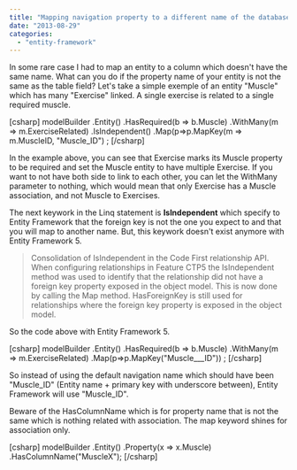 ```yaml
---
title: "Mapping navigation property to a different name of the database's foreign key (Entity Framework 5)"
date: "2013-08-29"
categories: 
  - "entity-framework"
---
```


In some rare case I had to map an entity to a column which doesn't have the same name. What can you do if the property name of your entity is not the same as the table field? Let's take a simple exemple of an entity "Muscle" which has many "Exercise" linked. A single exercise is related to a single required muscle.

\[csharp\] modelBuilder .Entity<Exercise>() .HasRequired(b => b.Muscle) .WithMany(m => m.ExerciseRelated) .IsIndependent() .Map(p=>p.MapKey(m => m.MuscleID, "Muscle\_ID") ; \[/csharp\]

In the example above, you can see that Exercise marks its Muscle property to be required and set the Muscle entity to have multiple Exercise. If you want to not have both side to link to each other, you can let the WithMany parameter to nothing, which would mean that only Exercise has a Muscle association, and not Muscle to Exercises.

The next keywork in the Linq statement is **IsIndependent** which specify to Entity Framework that the foreign key is not the one you expect to and that you will map to another name. But, this keywork doesn't exist anymore with Entity Framework 5.

> Consolidation of IsIndependent in the Code First relationship API. When configuring relationships in Feature CTP5 the IsIndependent method was used to identify that the relationship did not have a foreign key property exposed in the object model. This is now done by calling the Map method. HasForeignKey is still used for relationships where the foreign key property is exposed in the object model.

So the code above with Entity Framework 5.

\[csharp\] modelBuilder .Entity<Exercise>() .HasRequired(b => b.Muscle) .WithMany(m => m.ExerciseRelated) .Map(p=>p.MapKey("Muscle\_\_\_ID")) ; \[/csharp\]

So instead of using the default navigation name which should have been "Muscle\_ID" (Entity name + primary key with underscore between), Entity Framework will use "Muscle\_ID".

Beware of the HasColumnName which is for property name that is not the same which is nothing related with association. The map keyword shines for association only.

\[csharp\] modelBuilder .Entity<Exercise>() .Property(x => x.Muscle) .HasColumnName("MuscleX"); \[/csharp\]
